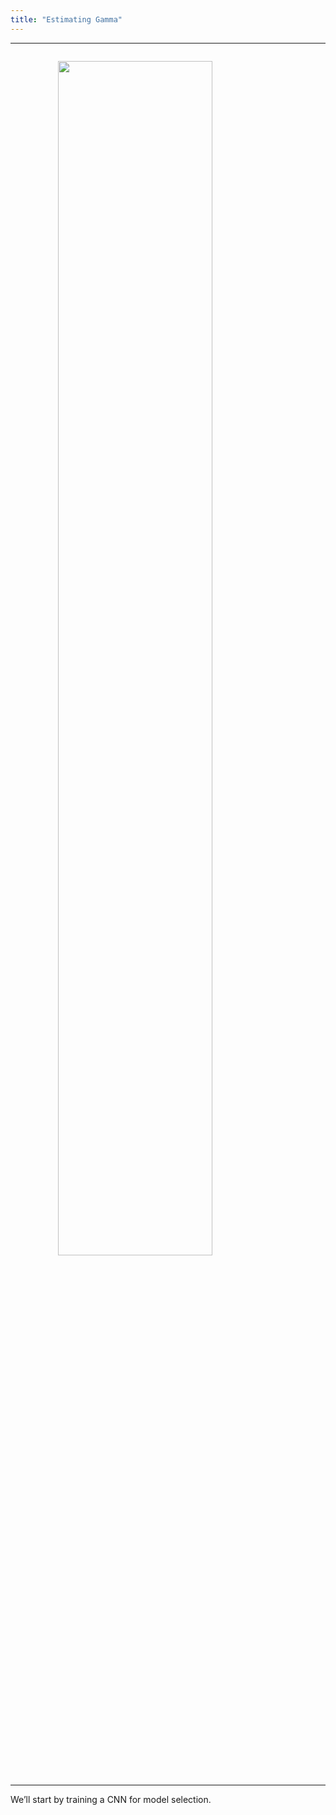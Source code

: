 ```yaml
---
title: "Estimating Gamma"
---
```


<style>
.center {
  display: block;
  padding-top: 1em;
  padding-bottom: 1em;
  margin-left: auto;
  margin-right: auto;
  width: 70%;
}
</style>

----

<img src="img/simulation-models.jpg" class="center">

----

We'll start by training a CNN for model selection.
